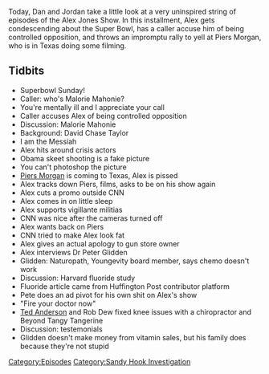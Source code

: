 {{DEFAULTSORT:
    #_EPISODE_0307:February 3-5, 2013
}}{{Episode
    | title             = February 3-5, 2013
    | caption           = Listen to this episode on [https://knowledgefight.libsyn.com/knowledge-fight-february-3-5-2013 Libsyn] [https://open.spotify.com/episode/4LMXz9wZ2qPxVE4Up5P0fC Spotify], Read the [[Transcript/307: February 3-5, 2013|Unofficial Transcript]]
    | episodeNumber     = 307
    | length            = 01:07:34
    | airDate           = June 10, 2019
    | coverageStartDate = February 3, 2013
    | coverageEndDate   = February 5, 2013
    | episodeType       = [[:Category:Sandy Hook Investigation|Sandy Hook Investigation]]
    | appearance        = [[Mallory Mahonie]], [[Molly Maronie]], [[David Chase Taylor]], [[Piers Morgan]], [[Peter Glidden]], [[Rob Dew]], [[Ted Anderson]]
    | previousEpisode   = [[306: June 4-5, 2019]]
    | nextEpisode       = [[308: February 6-8, 2013]]
}}

{{Stub}}

Today, Dan and Jordan take a little look at a very uninspired string of episodes of the Alex Jones Show. In this installment, Alex gets condescending about the Super Bowl, has a caller accuse him of being controlled opposition, and throws an impromptu rally to yell at Piers Morgan, who is in Texas doing some filming.

==Tidbits==

*Superbowl Sunday!
*Caller: who's Malorie Mahonie?
*You're mentally ill and I appreciate your call
*Caller accuses Alex of being controlled opposition
*Discussion: Malorie Mahonie
*Background: David Chase Taylor
*I am the Messiah
*Alex hits around crisis actors
*Obama skeet shooting is a fake picture
*You can't photoshop the picture
*[[Piers Morgan]] is coming to Texas, Alex is pissed
*Alex tracks down Piers, films, asks to be on his show again
*Alex cuts a promo outside CNN
*Alex comes in on little sleep
*Alex supports vigillante militias
*CNN was nice after the cameras turned off
*Alex wants back on Piers
*CNN tried to make Alex look fat
*Alex gives an actual apology to gun store owner
*Alex interviews Dr Peter Glidden
*Glidden: Naturopath, Youngevity board member, says chemo doesn't work
*Discussion: Harvard fluoride study
*Fluoride article came from Huffington Post contributor platform
*Pete does an ad pivot for his own shit on Alex's show
*"Fire your doctor now"
*[[Ted Anderson]] and Rob Dew fixed knee issues with a chiropractor and Beyond Tangy Tangerine
*Discussion: testemonials
*Glidden doesn't make money from vitamin sales, but his family does because they're not stupid

[[Category:Episodes]]
[[Category:Sandy Hook Investigation]]

